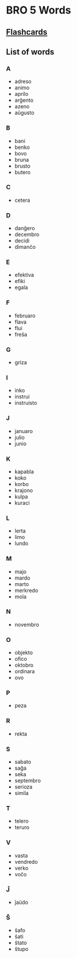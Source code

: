 # BRO 5 Words
## [Flashcards](https://scholarsome.com/study-set/c66724e5-0cfc-4e85-a574-42ff12e21694)

## List of words

### A
- adreso
- animo
- aprilo
- arĝento
- azeno
- aŭgusto

### B
- bani
- benko
- bovo
- bruna
- brusto
- butero

### C
- cetera

### D
- danĝero
- decembro
- decidi
- dimanĉo

### E
- efektiva
- efiki
- egala

### F
- februaro
- flava
- flui
- freŝa

### G
- griza

### I
- inko
- instrui
- instruisto

### J
- januaro
- julio
- junio

### K
- kapabla
- koko
- korbo
- krajono
- kulpa
- kuraci

### L
- lerta
- limo
- lundo

### M
- majo
- mardo
- marto
- merkredo
- mola

### N
- novembro

### O
- objekto
- ofico
- oktobro
- ordinara
- ovo

### P
- peza

### R
- rekta

### S
- sabato
- saĝa
- seka
- septembro
- serioza
- simila

### T
- telero
- teruro

### V
- vasta
- vendredo
- verko
- voĉo

### Ĵ
- ĵaŭdo

### Ŝ
- ŝafo
- ŝati
- ŝtato
- ŝtupo